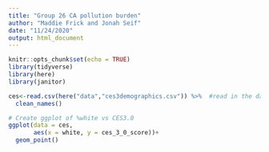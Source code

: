 ```yaml
---
title: "Group 26 CA pollution burden"
author: "Maddie Frick and Jonah Seif"
date: "11/24/2020"
output: html_document
---
```


```r
knitr::opts_chunk$set(echo = TRUE)
library(tidyverse)
library(here)
library(janitor)
```


```r
ces<-read.csv(here("data","ces3demographics.csv")) %>%  #read in the dataset
  clean_names()

```

```r
# Create ggplot of %white vs CES3.0
ggplot(data = ces,
       aes(x = white, y = ces_3_0_score))+
  geom_point()
```

